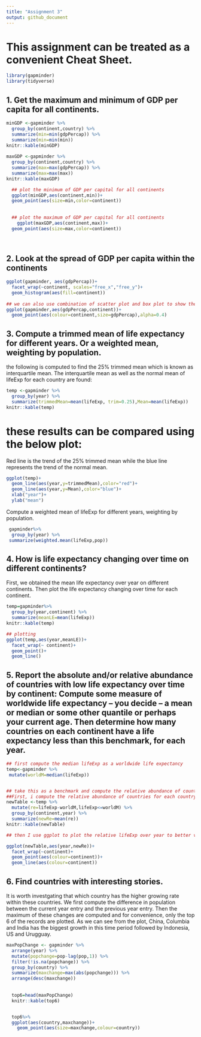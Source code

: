 ```yaml
---
title: "Assignment 3"
output: github_document
---
```


# This assignment can be treated as a convenient __Cheat Sheet__.

```r
library(gapminder)
library(tidyverse)
```


## 1. Get the maximum and minimum of GDP per capita for all continents.
```r
minGDP <-gapminder %>% 
  group_by(continent,country) %>% 
  summarize(min=min(gdpPercap)) %>% 
  summarize(min=min(min)) 
knitr::kable(minGDP)
 
maxGDP <-gapminder %>% 
  group_by(continent,country) %>% 
  summarize(max=max(gdpPercap)) %>% 
  summarize(max=max(max)) 
knitr::kable(maxGDP)

  ## plot the minimum of GDP per capital for all continents
  ggplot(minGDP,aes(continent,min))+
  geom_point(aes(size=min,color=continent))
  
  
  ## plot the maximum of GDP per capital for all continents
    ggplot(maxGDP,aes(continent,max))+
  geom_point(aes(size=max,color=continent))
  
  
```

## 2. Look at the spread of GDP per capita within the continents

```r
ggplot(gapminder, aes(gdpPercap))+
  facet_wrap(~continent, scales="free_x","free_y")+
  geom_histogram(aes(fill=continent))
  
## we can also use combination of scatter plot and box plot to show the spread of the GDP per capita
ggplot(gapminder,aes(gdpPercap,continent))+
  geom_point(aes(colour=continent,size=gdpPercap),alpha=0.4)
```


## 3. Compute a trimmed mean of life expectancy for different years. Or a weighted mean, weighting by population.

the following is computed to find the 25% trimmed mean which is known as interquartile mean. The interquartile mean as well as the normal mean  of lifeExp for each country are found:

```r
temp <-gapminder %>% 
  group_by(year) %>% 
  summarize(trimmedMean=mean(lifeExp, trim=0.25),Mean=mean(lifeExp))
knitr::kable(temp)
```


# these results can be compared using the below plot:
Red line is the trend of the 25% trimmed mean while the blue line represents the trend of the normal mean. 
```r
ggplot(temp)+
  geom_line(aes(year,y=trimmedMean),color="red")+
  geom_line(aes(year,y=Mean),color="blue")+
  xlab("year")+
  ylab("mean")
```


Compute a weighted mean of lifeExp for different years, weighting by population.

```r
 gapminder%>% 
  group_by(year) %>% 
 summarize(weighted.mean(lifeExp,pop)) 

```


## 4. How is life expectancy changing over time on different continents?

First, we obtained the mean life expectancy over year on different continents. Then plot the life expectancy changing over time for each continent.
```r

temp=gapminder%>% 
  group_by(year,continent) %>% 
  summarize(meanLE=mean(lifeExp))
knitr::kable(temp)

## plotting
ggplot(temp,aes(year,meanLE))+
  facet_wrap(~ continent)+
  geom_point()+
  geom_line()
```

## 5. Report the absolute and/or relative abundance of countries with low life expectancy over time by continent: Compute some measure of worldwide life expectancy – you decide – a mean or median or some other quantile or perhaps your current age. Then determine how many countries on each continent have a life expectancy less than this benchmark, for each year.

```r
## first compute the median lifeExp as a worldwide life expectancy
temp<-gapminder %>% 
 mutate(worldM=median(lifeExp))


## take this as a benchmark and compute the relative abundance of countries over time by continent.
##First, i compute the relative abundance of countries for each country, then use group_by function to group the data by continent and time and again compute the mean relative abundance of countries within each continent.  The data is stored in variable newTable.
newTable <-temp %>% 
  mutate(re=lifeExp-worldM,lifeExp<=worldM) %>% 
  group_by(continent,year) %>% 
  summarize(newRe=mean(re))
knitr::kable(newTable)

## then I use ggplot to plot the relative lifeExp over year to better visualize the data for each continent.

ggplot(newTable,aes(year,newRe))+
  facet_wrap(~continent)+
  geom_point(aes(colour=continent))+
  geom_line(aes(colour=continent))

```



## 6. Find countries with interesting stories. 
It is worth investgating that which country has the higher growing rate within these countries. We first compute the difference in population between the current year entry and the previous year entry. Then the maximum of these changes are computed and for convenience, only the top 6 of the records are plotted. As we can see from the plot, China, Columbia and India has the biggest growth in this time period followed by Indonesia, US and Urugguay.
```r
maxPopChange <- gapminder %>% 
  arrange(year) %>% 
  mutate(popchange=pop-lag(pop,1)) %>% 
  filter(!is.na(popchange)) %>% 
  group_by(country) %>% 
  summarize(maxchange=max(abs(popchange))) %>% 
  arrange(desc(maxchange))
  
  
  top6=head(maxPopChange)
  knitr::kable(top6)


  top6%>% 
  ggplot(aes(country,maxchange))+
    geom_point(aes(size=maxchange,colour=country))

```

